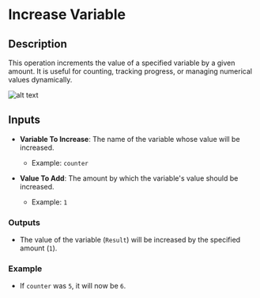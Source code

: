 # Increase Variable

## **Description**

This operation increments the value of a specified variable by a given amount. It is useful for counting, tracking progress, or managing numerical values dynamically.  

![alt text](../../../assets/variable/increase-variable.png)

## **Inputs**

- **Variable To Increase**: The name of the variable whose value will be increased.  
  - Example: `counter`  

- **Value To Add**: The amount by which the variable's value should be increased.  
  - Example: `1`  

### **Outputs**

- The value of the variable (`Result`) will be increased by the specified amount (`1`).  

### Example
- If `counter` was `5`, it will now be `6`.  